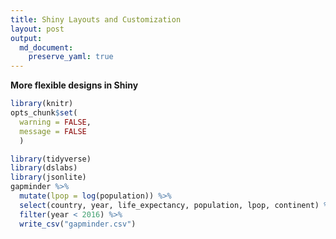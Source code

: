 ```yaml
---
title: Shiny Layouts and Customization
layout: post
output: 
  md_document:
    preserve_yaml: true
---
```


__More flexible designs in Shiny__

```r
library(knitr)
opts_chunk$set(
  warning = FALSE, 
  message = FALSE
  )
```

```r
library(tidyverse)
library(dslabs)
library(jsonlite)
gapminder %>%
  mutate(lpop = log(population)) %>%
  select(country, year, life_expectancy, population, lpop, continent) %>%
  filter(year < 2016) %>%
  write_csv("gapminder.csv")
```

